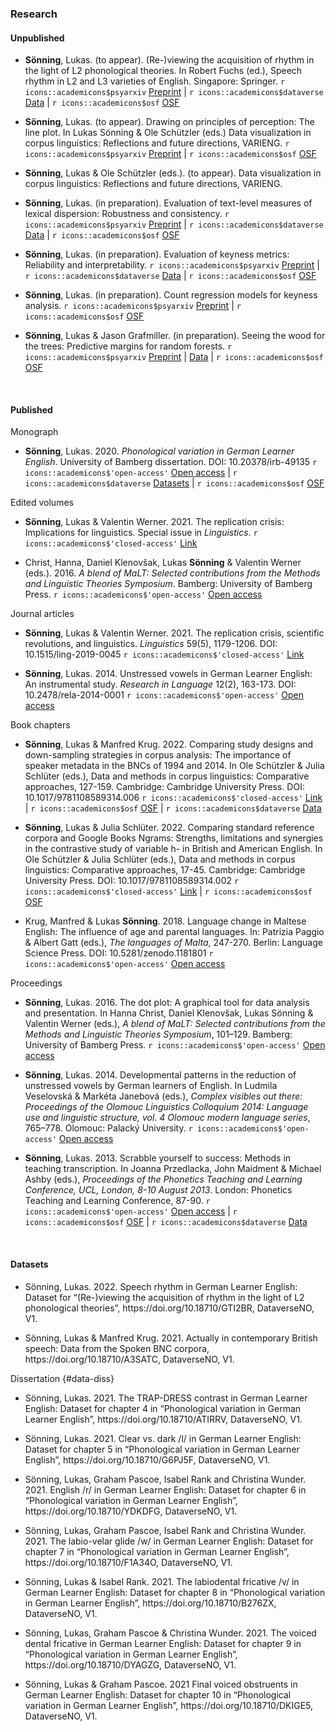 ### Research

#### Unpublished

- **Sönning**, Lukas. (to appear). (Re-)viewing the acquisition of rhythm in the light of L2 phonological theories. In Robert Fuchs (ed.), Speech rhythm in L2 and L3 varieties of English. Singapore: Springer.   `r icons::academicons$psyarxiv` [Preprint](https://psyarxiv.com/x36jh/) | `r icons::academicons$dataverse` [Data](https://doi.org/10.18710/GTI2BR) | `r icons::academicons$osf` [OSF](https://osf.io/25kq4) 

- **Sönning**, Lukas. (to appear). Drawing on principles of perception: The line plot. In Lukas Sönning & Ole Schützler (eds.) Data visualization in corpus linguistics: Reflections and future directions, VARIENG.   `r icons::academicons$psyarxiv` [Preprint](https://psyarxiv.com/tjfz5/) | `r icons::academicons$osf` [OSF](https://osf.io/ksr5a)

- **Sönning**, Lukas & Ole Schützler (eds.). (to appear). Data visualization in corpus linguistics: Reflections and future directions, VARIENG.

- **Sönning**, Lukas. (in preparation). Evaluation of text-level measures of lexical dispersion: Robustness and consistency.   `r icons::academicons$psyarxiv` [Preprint](https://psyarxiv.com/h9mvs/) | `r icons::academicons$dataverse` [Data](https://doi.org/10.18710/MNVB36) | `r icons::academicons$osf` [OSF](https://osf.io/rpfb8/) 

- **Sönning**, Lukas. (in preparation). Evaluation of keyness metrics: Reliability and interpretability.   `r icons::academicons$psyarxiv` [Preprint](https://psyarxiv.com/eb2n9/) | `r icons::academicons$dataverse` [Data](https://doi.org/10.18710/ATCQZW) | `r icons::academicons$osf` [OSF](https://osf.io/kcwus/)

- **Sönning**, Lukas. (in preparation). Count regression models for keyness analysis.   `r icons::academicons$psyarxiv` [Preprint](https://psyarxiv.com/25mwj/) | `r icons::academicons$osf` [OSF](https://osf.io/mc26t/)

- **Sönning**, Lukas & Jason Grafmiller. (in preparation). Seeing the wood for the trees: Predictive margins for random forests.   `r icons::academicons$psyarxiv` [Preprint](https://psyarxiv.com/jr8yk/) | [Data](https://osf.io/r4s87) | `r icons::academicons$osf` [OSF](https://osf.io/4tuv2)



\  

#### Published

Monograph

- **Sönning**, Lukas. 2020. *Phonological variation in German Learner English*. University of Bamberg dissertation. DOI: 10.20378/irb-49135   `r icons::academicons$'open-access'` [Open access](https://fis.uni-bamberg.de/bitstream/uniba/49135/3/fisba49135_A3a.pdf) | `r icons::academicons$dataverse` [Datasets](#data-diss) | `r icons::academicons$osf`  [OSF](https://osf.io/2pdh6/)

  
Edited volumes

- **Sönning**, Lukas & Valentin Werner. 2021. The replication crisis: Implications for linguistics. Special issue in *Linguistics*.   `r icons::academicons$'closed-access'` [Link](https://www.degruyter.com/journal/key/ling/59/5/html)  

- Christ, Hanna, Daniel Klenovšak, Lukas **Sönning** & Valentin Werner (eds.). 2016. *A blend of MaLT: Selected contributions from the Methods and Linguistic Theories Symposium*. Bamberg: University of Bamberg Press.   `r icons::academicons$'open-access'` [Open access](https://fis.uni-bamberg.de/bitstream/uniba/41360/1/BABEL15WernerMaLTopusse_A3a.pdf)


Journal articles

- **Sönning**, Lukas & Valentin Werner. 2021. The replication crisis, scientific revolutions, and linguistics. *Linguistics* 59(5), 1179-1206. DOI: 10.1515/ling-2019-0045   `r icons::academicons$'closed-access'` [Link](https://www.degruyter.com/document/doi/10.1515/ling-2019-0045/html?lang=de)  

- **Sönning**, Lukas. 2014. Unstressed vowels in German Learner English: An instrumental study. *Research in Language* 12(2), 163-173. DOI: 10.2478/rela-2014-0001   `r icons::academicons$'open-access'` [Open access](https://digijournals.uni.lodz.pl/rela/vol12/iss2/4/)


Book chapters

- **Sönning**, Lukas & Manfred Krug. 2022. Comparing study designs and down-sampling strategies in corpus analysis: The importance of speaker metadata in the BNCs of 1994 and 2014. In Ole Schützler & Julia Schlüter (eds.), Data and methods in corpus linguistics: Comparative approaches, 127-159. Cambridge: Cambridge University Press. DOI: 10.1017/9781108589314.006   `r icons::academicons$'closed-access'` [Link](https://doi.org/10.1017/9781108589314.006) | `r icons::academicons$osf` [OSF](https://osf.io/v3byq/) | `r icons::academicons$dataverse` [Data](https://doi.org/10.18710/A3SATC)

- **Sönning**, Lukas & Julia Schlüter. 2022. Comparing standard reference corpora and Google Books Ngrams: Strengths, limitations and synergies in the contrastive study of variable h- in British and American English. In Ole Schützler & Julia Schlüter (eds.), Data and methods in corpus linguistics: Comparative approaches, 17-45. Cambridge: Cambridge University Press. DOI: 10.1017/9781108589314.002   `r icons::academicons$'closed-access'` [Link](https://doi.org/10.1017/9781108589314.002) | `r icons::academicons$osf` [OSF](https://osf.io/47p6u/)  

- Krug, Manfred & Lukas **Sönning**. 2018. Language change in Maltese English: The influence of age and parental languages. In: Patrizia Paggio & Albert Gatt (eds.), *The languages of Malta*, 247-270. Berlin: Language Science Press. DOI: 10.5281/zenodo.1181801   `r icons::academicons$'open-access'` [Open access](https://doi.org/10.5281/zenodo.1181801)


Proceedings

- **Sönning**, Lukas. 2016. The dot plot: A graphical tool for data analysis and presentation. In Hanna Christ, Daniel Klenovšak, Lukas Sönning & Valentin Werner (eds.), *A blend of MaLT: Selected contributions from the Methods and Linguistic Theories Symposium*, 101–129. Bamberg: University of Bamberg Press.   `r icons::academicons$'open-access'` [Open access](https://fis.uni-bamberg.de/bitstream/uniba/41360/1/BABEL15WernerMaLTopusse_A3a.pdf)  

- **Sönning**, Lukas. 2014. Developmental patterns in the reduction of unstressed vowels by German learners of English. In Ludmila Veselovská & Markéta Janebová (eds.), *Complex visibles out there: Proceedings of the Olomouc Linguistics Colloquium 2014: Language use and linguistic structure, vol. 4 Olomouc modern language series*, 765–778. Olomouc: Palacký University.   `r icons::academicons$'open-access'` [Open access](http://olinco.upol.cz/wp-content/uploads/2015/11/olinco-2014-proceedings.pdf)

- **Sönning**, Lukas. 2013. Scrabble yourself to success: Methods in teaching transcription. In Joanna Przedlacka, John Maidment & Michael Ashby (eds.), *Proceedings of the Phonetics Teaching and Learning Conference, UCL, London, 8-10 August 2013*. London: Phonetics Teaching and Learning Conference, 87-90.  `r icons::academicons$'open-access'` [Open access](https://fis.uni-bamberg.de/bitstream/uniba/2422/2/fisba2422.pdf) | `r icons::academicons$osf` [OSF](https://osf.io/vxgmu/) | `r icons::academicons$dataverse` [Data](https://doi.org/10.18710/2UJHHU) 

\  

#### Datasets

- Sönning, Lukas. 2022. Speech rhythm in German Learner English: Dataset for "(Re-)viewing the acquisition of rhythm in the light of L2 phonological theories", https://doi.org/10.18710/GTI2BR, DataverseNO, V1.

- Sönning, Lukas & Manfred Krug. 2021. Actually in contemporary British speech: Data from the Spoken BNC corpora, https://doi.org/10.18710/A3SATC, DataverseNO, V1.


Dissertation {#data-diss}

- Sönning, Lukas. 2021. The TRAP-DRESS contrast in German Learner English: Dataset for chapter 4 in "Phonological variation in German Learner English", https://doi.org/10.18710/ATIRRV, DataverseNO, V1.

- Sönning, Lukas. 2021. Clear vs. dark /l/ in German Learner English: Dataset for chapter 5 in "Phonological variation in German Learner English", https://doi.org/10.18710/G6PJ5F, DataverseNO, V1.

- Sönning, Lukas, Graham Pascoe, Isabel Rank and Christina Wunder. 2021. English /r/ in German Learner English: Dataset for chapter 6 in "Phonological variation in German Learner English", https://doi.org/10.18710/YDKDFG, DataverseNO, V1.

- Sönning, Lukas, Graham Pascoe, Isabel Rank and Christina Wunder. 2021. The labio-velar glide /w/ in German Learner English: Dataset for chapter 7 in "Phonological variation in German Learner English", https://doi.org/10.18710/F1A34O, DataverseNO, V1.

- Sönning, Lukas & Isabel Rank. 2021. The labiodental fricative /v/ in German Learner English: Dataset for chapter 8 in "Phonological variation in German Learner English", https://doi.org/10.18710/B276ZX, DataverseNO, V1.

- Sönning, Lukas, Graham Pascoe & Christina Wunder. 2021. The voiced dental fricative in German Learner English: Dataset for chapter 9 in "Phonological variation in German Learner English", https://doi.org/10.18710/DYAGZG, DataverseNO, V1.

- Sönning, Lukas & Graham Pascoe. 2021 Final voiced obstruents in German Learner English: Dataset for chapter 10 in "Phonological variation in German Learner English", https://doi.org/10.18710/DKIGE5, DataverseNO, V1.




